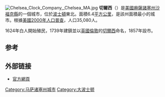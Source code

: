 {{otheruse|切尔西}}
{{NoteTA
|G1 = USState
|G2 = Unit
}}
{{Infobox settlement
|official_name            = 切爾西（麻薩諸塞州）<br />Chelsea, Massachusetts
|nickname                 = 
|motto                    = 
|image_skyline            = Tobin_bridge_crop.jpg
|imagesize                = 
|image_caption            = {{link-en|托賓橋|Tobin Bridge}}，連接切爾西和波士頓
|image_seal               =
|image_flag               = 
|image_map                = Suffolk County Massachusetts incorporated and unincorporated areas Chelsea highlighted.svg
|map_caption              = 在[[沙福克縣_(麻薩諸塞州)|沙福克縣]]和[[麻薩諸塞州|麻薩諸塞州]]的位置
| pushpin_map = USA
| pushpin_map_caption = 在美國的位置
|subdivision_type         = [[世界政區索引|國家]]
|subdivision_name         = 美國
|subdivision_type1        = [[美國州份|州份]]
|subdivision_name1        = [[麻薩諸塞州|麻薩諸塞州]]
|subdivision_type2        = [[馬薩諸塞州各縣列表|縣]]
|subdivision_name2        = [[沙福克縣_(麻薩諸塞州)|沙福克縣]]
|established_title        = 定居
|established_date         = 1624年
|established_title2       = 合併
|established_date2        = 1739年
|established_title3       = 
|established_date3        = 
|government_type          = 議會-經理制政府
|leader_title             = 市政官
|leader_name              = {{link-en|湯瑪斯·G·安布羅西諾|Thomas G. Ambrosino}}
|leader_title1            = 副市政官
|leader_name1             = Ned Keefe
|area_magnitude           = 
|area_total_km2           = 6.4
|area_total_sq_mi         = 
|area_land_km2            = 5.7
|area_land_sq_mi          = 
|area_water_km2           = 0.6
|area_water_sq_mi         = 
|population_as_of         = [[2010年美國人口普查|2010年]]
|settlement_type          = [[城市|城市]]
|population_total         = 35177
|population_density_km2   = auto
|population_density_sq_mi = auto
|elevation_m              = 3
|elevation_ft             = 10
|timezone                 = [[北美東部時區|東部]]
|utc_offset               = -5
|timezone_DST             = [[北美東部時區|東部]]
|utc_offset_DST           = -4
|coordinates              = {{coord|42|23|30|N|71|02|00|W|region:US-MA|display=inline,title}}
|website                  = http://www.chelseama.gov
|postal_code_type         = Zip code
|postal_code              = 02150
|area_code                = 617 / 857
|blank_name               = [[聯邦資料處理標準|FIPS代碼]]
|blank_info               = 25-13205
|blank1_name              = [[地名資訊系統|GNIS]] feature ID
|blank1_info              = 0612723
|pop_est_as_of = 2018年
|pop_est_footnotes = <ref name="USCensusEst2018">{{cite web|url=https://www.census.gov/programs-surveys/popest/data/tables.2018.html|title=Population and Housing Unit Estimates|accessdate=July 23, 2019|archive-date=2017-05-29|archive-url=https://web.archive.org/web/20170529192346/https://census.gov/programs-surveys/popest/data/tables.2016.html|dead-url=no}}</ref>
|population_est = 40160
|unit_pref = Imperial
}}
[[File:Chelsea_Clock_Company,_Chelsea_MA.jpg|thumb]]
'''切爾西'''（{{lang-en|Chelsea}}）是[[美國|美國]][[麻薩諸塞州|麻薩諸塞州]][[沙福克縣_(麻薩諸塞州)|沙福克縣]]的一個城市，位於[[波士頓|波士頓]]東北。面積6.4[[平方公里|平方公里]]，是該州面積最小的城市。根據[[美國2000年人口普查|美國2000年人口普查]]，人口35,080人。

1624年白人開始殖民，1739年建鎮並以[[英國|英國]][[倫敦|倫敦]]的[[切爾西_(倫敦)|切爾西]]命名，1857年設市。

==参考==
{{refs}}

==外部链接==
* [https://web.archive.org/web/20071007113453/http://www.chelseama.gov/Home/ 官方網頁]

{{Massachusetts-stub}}
{{Massachusetts}}
{{Authority control}}
{{DEFAULTSORT:Chelsea}}
[[Category:马萨诸塞州城市|Category:马萨诸塞州城市]]
[[Category:大波士顿|Category:大波士顿]]